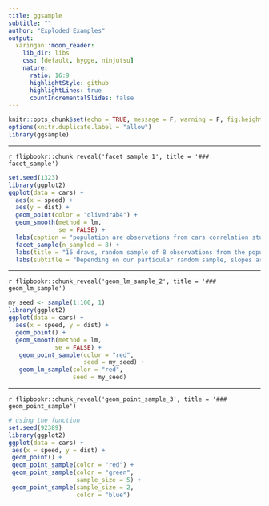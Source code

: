 ```yaml
---
title: ggsample
subtitle: ""
author: "Exploded Examples"
output:
  xaringan::moon_reader:
    lib_dir: libs
    css: [default, hygge, ninjutsu]
    nature:
      ratio: 16:9
      highlightStyle: github
      highlightLines: true
      countIncrementalSlides: false
---
```


```r
knitr::opts_chunk$set(echo = TRUE, message = F, warning = F, fig.height = 6, comment = "")
options(knitr.duplicate.label = "allow")
library(ggsample)
```


---

`r flipbookr::chunk_reveal('facet_sample_1', title = '### facet_sample')`

```r
set.seed(1323)
library(ggplot2)
ggplot(data = cars) +
  aes(x = speed) +
  aes(y = dist) +
  geom_point(color = "olivedrab4") +
  geom_smooth(method = lm,
              se = FALSE) +
  labs(caption = "population are observations from cars correlation study dataset") +
  facet_sample(n_sampled = 8) +
  labs(title = "16 draws, random sample of 8 observations from the population") +
  labs(subtitle = "Depending on our particular random sample, slopes are flatter or steepernand intercepts vary")
```



---

`r flipbookr::chunk_reveal('geom_lm_sample_2', title = '### geom_lm_sample')`

```r
my_seed <- sample(1:100, 1)
library(ggplot2)
ggplot(data = cars) +
  aes(x = speed, y = dist) +
  geom_point() +
  geom_smooth(method = lm,
             se = FALSE) +
   geom_point_sample(color = "red",
                     seed = my_seed) +
   geom_lm_sample(color = "red",
                  seed = my_seed)
```



---

`r flipbookr::chunk_reveal('geom_point_sample_3', title = '### geom_point_sample')`

```r
# using the function
set.seed(92389)
library(ggplot2)
ggplot(data = cars) +
 aes(x = speed, y = dist) +
 geom_point() +
 geom_point_sample(color = "red") +
 geom_point_sample(color = "green",
                   sample_size = 5) +
 geom_point_sample(sample_size = 2,
                   color = "blue")
```


